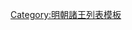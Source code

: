 {{ming|title=明朝周寧鄉國藩王|ed=周寧鄉國|head=[[萬曆]]四十七年（[[1619年]]）封。|
{{ming/title}}
{{ming/list|寧鄉王<ref>《朱肅溱壙誌》，《新中國出土墓誌·河南（壹）》下冊，文物出版社，1994年，第395-396頁。</ref>|[[朱恭檥]]|朱肅溱、庶九子|[[1619年]]—？年|萬曆四十七年封。薨。}}
{{ming/list|寧鄉王|[[朱紹炆]]|朱恭檥、一子|？年—[[1644年]] |不知何年襲封。[[崇禎]]十七年，清致[[北京]]。}}
{{ming/note|參考文獻}}
{{ming/note|ref}}
}}<noinclude>
[[Category:明朝諸王列表模板]]
</noinclude>